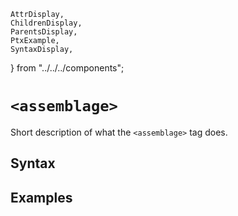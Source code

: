     AttrDisplay,
    ChildrenDisplay,
    ParentsDisplay,
    PtxExample,
    SyntaxDisplay,
} from "../../../components";

# `<assemblage>`

Short description of what the `<assemblage>` tag does.

## Syntax

<SyntaxDisplay name="assemblage" />

## Examples

    